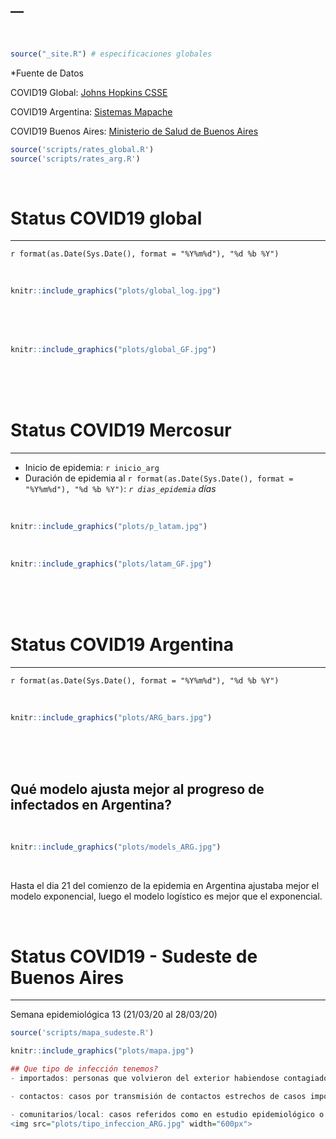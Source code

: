 ---
---
<br>

```r
source("_site.R") # especificaciones globales
```

*Fuente de Datos

COVID19 Global: [Johns Hopkins CSSE](https://github.com/CSSEGISandData/COVID-19)

COVID19 Argentina: [Sistemas Mapache](https://github.com/SistemasMapache/Covid19arData)

COVID19 Buenos Aires:  [Ministerio de Salud de Buenos Aires](https://www.gba.gob.ar/saludprovincia/boletin_epidemiologico)


```r
source('scripts/rates_global.R')
source('scripts/rates_arg.R')
```

<br>

# Status COVID19 global 

----

`r format(as.Date(Sys.Date(), format = "%Y%m%d"), "%d %b %Y")` 

<br>
```r
knitr::include_graphics("plots/global_log.jpg")
```
<br>
<br>
<br>
```r
knitr::include_graphics("plots/global_GF.jpg")
```
<br>
<br>
<br>

# Status COVID19 Mercosur 

----

- Inicio de epidemia: `r inicio_arg`
- Duración de epidemia al `r format(as.Date(Sys.Date(), format = "%Y%m%d"), "%d %b %Y")`:  *`r dias_epidemia` días*


<br>
```r
knitr::include_graphics("plots/p_latam.jpg")
```
<br>

```r
knitr::include_graphics("plots/latam_GF.jpg")
```
<br>
<br>
<br>

# Status COVID19 Argentina

----

`r format(as.Date(Sys.Date(), format = "%Y%m%d"), "%d %b %Y")` 

<br>
```r
knitr::include_graphics("plots/ARG_bars.jpg")
```
<br>
<br>
<br>

## Qué modelo ajusta mejor al progreso de infectados en Argentina?

<br>
```r
knitr::include_graphics("plots/models_ARG.jpg")
```
<br>

Hasta el dia 21 del comienzo de la epidemia en Argentina ajustaba mejor el modelo exponencial, luego el modelo logístico es mejor que el exponencial.

<br>

# Status COVID19 - Sudeste de Buenos Aires  

----

Semana epidemiológica 13 (21/03/20 al 28/03/20)


```r
source('scripts/mapa_sudeste.R')
```

```r
knitr::include_graphics("plots/mapa.jpg")
```


```r
## Que tipo de infección tenemos?
- importados: personas que volvieron del exterior habiendose contagiado afuera

- contactos: casos por transmisión de contactos estrechos de casos importados

- comunitarios/local: casos referidos como en estudio epidemiológico o sospechoso de comunitarios
<img src="plots/tipo_infeccion_ARG.jpg" width="600px">
```

